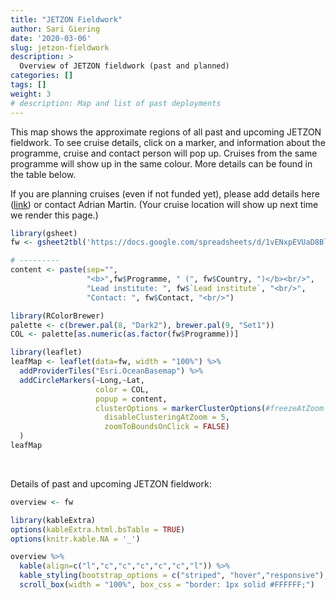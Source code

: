 ```yaml
---
title: "JETZON Fieldwork"
author: Sari Giering
date: '2020-03-06'
slug: jetzon-fieldwork
description: >
  Overview of JETZON fieldwork (past and planned)
categories: []
tags: []
weight: 3
# description: Map and list of past deployments
---
```

  
This map shows the approximate regions of all past and upcoming JETZON fieldwork. To see cruise details, click on a marker, and information about the programme, cruise and contact person will pop up. Cruises from the same programme will show up in the same colour. More details can be found in the table below.

If you are planning cruises (even if not funded yet), please add details here (<a class="link" href="https://docs.google.com/spreadsheets/d/1vENxpEVUaD8BloVtcrvYysbQBi59quaIL-FRZzC4v4g/edit?usp=sharing" target="_blank">link</a>)
or contact Adrian Martin. (Your cruise location will show up next time we render this page.)

```R
library(gsheet)
fw <- gsheet2tbl('https://docs.google.com/spreadsheets/d/1vENxpEVUaD8BloVtcrvYysbQBi59quaIL-FRZzC4v4g/edit?usp=sharing')

# ---------
content <- paste(sep="",
                 "<b>",fw$Programme, " (", fw$Country, ")</b><br/>",
                 "Lead institute: ", fw$`Lead institute`, "<br/>",
                 "Contact: ", fw$Contact, "<br/>")

library(RColorBrewer)
palette <- c(brewer.pal(8, "Dark2"), brewer.pal(9, "Set1"))
COL <- palette[as.numeric(as.factor(fw$Programme))]

library(leaflet)
leafMap <- leaflet(data=fw, width = "100%") %>% 
  addProviderTiles("Esri.OceanBasemap") %>%
  addCircleMarkers(~Long,~Lat,
                   color = COL,
                   popup = content,
                   clusterOptions = markerClusterOptions(#freezeAtZoom = 5,
                     disableClusteringAtZoom = 5,
                     zoomToBoundsOnClick = FALSE)
  )
leafMap
```
<br>

Details of past and upcoming JETZON fieldwork:
```r
overview <- fw

library(kableExtra)
options(kableExtra.html.bsTable = TRUE)
options(knitr.kable.NA = '_')

overview %>%
  kable(align=c("l","c","c","c","c","c","l")) %>%
  kable_styling(bootstrap_options = c("striped", "hover","responsive"), font_size = 11) %>%
  scroll_box(width = "100%", box_css = "border: 1px solid #FFFFFF;")
```